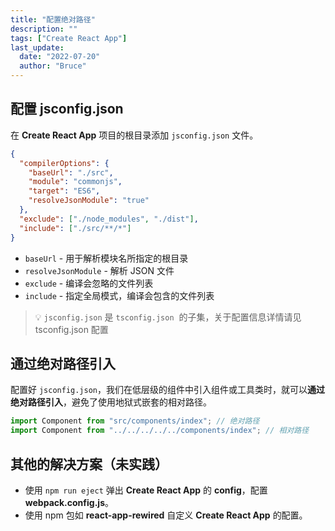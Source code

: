 ```yaml
---
title: "配置绝对路径"
description: ""
tags: ["Create React App"]
last_update:
  date: "2022-07-20"
  author: "Bruce"
---
```



## 配置 jsconfig.json

在 **Create React App** 项目的根目录添加 `jsconfig.json` 文件。

```json title="JSON" {3} showLineNumbers
{
  "compilerOptions": {
    "baseUrl": "./src",
    "module": "commonjs",
    "target": "ES6",
    "resolveJsonModule": "true"
  },
  "exclude": ["./node_modules", "./dist"],
  "include": ["./src/**/*"]
}
```

- `baseUrl` - 用于解析模块名所指定的根目录
- `resolveJsonModule` - 解析 JSON 文件
- `exclude` - 编译会忽略的文件列表
- `include` - 指定全局模式，编译会包含的文件列表

<blockquote>
  💡 <code>jsconfig.json</code> 是 <code>tsconfig.json</code>
  &nbsp;的子集，关于配置信息详情请见 <HyperLink
    bold
    openWindow
    link="/docs/typescript/configuration"
  >
    tsconfig.json 配置
  </HyperLink>
</blockquote>

## 通过绝对路径引入

配置好 `jsconfig.json`，我们在低层级的组件中引入组件或工具类时，就可以**通过绝对路径引入**，避免了使用地狱式嵌套的相对路径。

```javascript title="JavaScript"
import Component from "src/components/index"; // 绝对路径
import Component from "../../../../../components/index"; // 相对路径
```

## 其他的解决方案（未实践）

<!-- IDEA - Practice -->

- 使用 `npm run eject` 弹出 **Create React App** 的 **config**，配置 **webpack.config.js**。
- 使用 npm 包如 **react-app-rewired** 自定义 **Create React App** 的配置。
